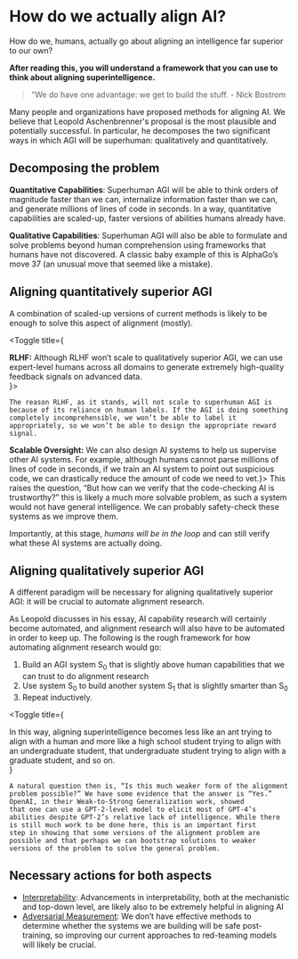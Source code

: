 
# How do we actually align AI?

<Promise>
How do we, humans, actually go about aligning an intelligence far superior to our own?

**After reading this, you will understand a framework that you can use to think about aligning superintelligence.**

</Promise>

> “We do have one advantage: we get to build the stuff. - Nick Bostrom

Many people and organizations have proposed methods for aligning AI. We believe that Leopold Aschenbrenner's proposal is the most plausible and potentially successful. In particular, he decomposes the two significant ways in which AGI will be superhuman: qualitatively and quantitatively.

## Decomposing the problem

**Quantitative Capabilities**: Superhuman AGI will be able to think orders of magnitude faster than we can, internalize information faster than we can, and generate millions of lines of code in seconds. In a way, quantitative capabilities are scaled-up, faster versions of abilities humans already have.

**Qualitative Capabilities**: Superhuman AGI will also be able to formulate and solve problems beyond human comprehension using frameworks that humans have not discovered. A classic baby example of this is AlphaGo’s move 37 (an unusual move that seemed like a mistake).

## Aligning quantitatively superior AGI

A combination of scaled-up versions of current methods is likely to be enough to solve this aspect of alignment (mostly).

<Toggle title={<div><b>RLHF:</b> Although RLHF won’t scale to qualitatively superior AGI, we can use expert-level humans across all domains to generate extremely high-quality feedback signals on advanced data.</div>}>

    The reason RLHF, as it stands, will not scale to superhuman AGI is because of its reliance on human labels. If the AGI is doing something completely incomprehensible, we won’t be able to label it appropriately, so we won’t be able to design the appropriate reward signal.

</Toggle>
<Toggle title={<div><b>Scalable Oversight:</b> We can also design AI systems to help us supervise other AI systems. For example, although humans cannot parse millions of lines of code in seconds, if we train an AI system to point out suspicious code, we can drastically reduce the amount of code we need to vet.</div>}>
    This raises the question, “But how can we verify that the code-checking AI is trustworthy?” this is likely a much more solvable problem, as such a system would not have general intelligence. We can probably safety-check these systems as we improve them.
</Toggle>

Importantly, at this stage, _humans will be in the loop_ and can still verify what these AI systems are actually doing.

## Aligning qualitatively superior AGI

A different paradigm will be necessary for aligning qualitatively superior AGI: it will be crucial to automate alignment research.

As Leopold discusses in his essay, AI capability research will certainly become automated, and alignment research will also have to be automated in order to keep up. The following is the rough framework for how automating alignment research would go:

1. Build an AGI system S<sub>0</sub> that is slightly above human capabilities that we can trust to do alignment research
2. Use system S<sub>0</sub> to build another system S<sub>1</sub> that is slightly smarter than S<sub>0</sub>
3. Repeat inductively.

<Toggle
	title={
		<div>
			In this way, aligning superintelligence becomes less like an ant trying to align with a human and more like a high school student trying to align with an undergraduate student, that
			undergraduate student trying to align with a graduate student, and so on.
		</div>
	}
>
	A natural question then is, “Is this much weaker form of the alignment problem possible?” We have some evidence that the answer is “Yes.” OpenAI, in their Weak-to-Strong Generalization work, showed
	that one can use a GPT-2-level model to elicit most of GPT-4’s abilities despite GPT-2’s relative lack of intelligence. While there is still much work to be done here, this is an important first
	step in showing that some versions of the alignment problem are possible and that perhaps we can bootstrap solutions to weaker versions of the problem to solve the general problem.
</Toggle>

## Necessary actions for both aspects

- [Interpretability](https://transformer-circuits.pub/): Advancements in interpretability, both at the mechanistic and top-down level, are likely also to be extremely helpful in aligning AI
- [Adversarial Measurement](https://arxiv.org/abs/2202.03286): We don’t have effective methods to determine whether the systems we are building will be safe post-training, so improving our current approaches to red-teaming models will likely be crucial.
